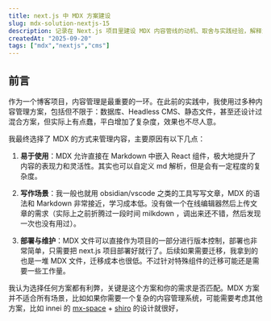 ```yaml
---
title: next.js 中 MDX 方案建设
slug: mdx-solution-nextjs-15
description: 记录在 Next.js 项目里建设 MDX 内容管线的动机、取舍与实践经验，解释为何选择纯 MDX 方案而非 CMS。
createdAt: "2025-09-20"
tags: ["mdx","nextjs","cms"]
---
```


## 前言

作为一个博客项目，内容管理是最重要的一环。在此前的实践中，我使用过多种内容管理方案，包括但不限于：数据库、Headless CMS、静态文件，甚至还设计过混合方案，但实际上有点蠢，平白增加了复杂度，效果也不尽人意。

我最终选择了 MDX 的方式来管理内容，主要原因有以下几点：

1. **易于使用**：MDX 允许直接在 Markdown 中嵌入 React 组件，极大地提升了内容的表现力和灵活性。其实也可以自定义 md 解析，但是会有一定程度的复杂度。

2. **写作场景**：我一般也就用 obsidian/vscode 之类的工具写写文章，MDX 的语法和 Markdown 非常接近，学习成本低。没有做一个在线编辑器然后上传文章的需求（实际上之前折腾过一段时间 milkdown ，调出来还不错，然后发现一次也没有用过）。

3. **部署与维护**：MDX 文件可以直接作为项目的一部分进行版本控制，部署也非常简单，只需要把 next.js 项目部署好就行了。后续如果需要迁移，我拿到的也是一堆 MDX 文件，迁移成本也很低。不过针对特殊组件的迁移可能还是需要一些工作量。

我认为选择任何方案都有利弊，关键是这个方案和你的需求是否匹配。MDX 方案并不适合所有场景，比如如果你需要一个复杂的内容管理系统，可能需要考虑其他方案，比如 innei 的 [mx-space](https://github.com/mx-space) + [shiro](https://github.com/Innei/Shiro) 的设计就很好，
